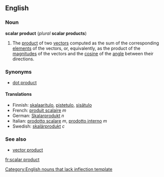 ==English==
{{wikipedia}}
===Noun===
'''scalar product''' (''plural'' '''scalar products''')

#{{vector}} The [[product]] of two [[vector]]s computed as the sum of the corresponding [[element]]s of the vectors, or, equivalently, as the product of the [[magnitude]]s of the vectors and the [[cosine]] of the [[angle]] between their directions.

===Synonyms===
*[[dot product]]

====Translations====
*Finnish: [[skalaaritulo]], [[pistetulo]], [[sisätulo]]
*French: [[produit scalaire]] ''m''
*German: [[Skalarprodukt]] ''n''
*Italian: [[prodotto scalare]] ''m'', [[prodotto interno]] ''m''
*Swedish: [[skalärprodukt]] ''c''

===See also===
*[[vector product]]

[[Category:English nouns that lack inflection template]]

[[fr:scalar product]]